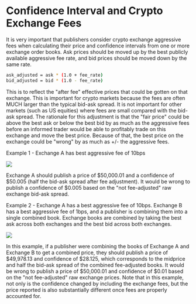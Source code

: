 # Confidence Interval and Crypto Exchange Fees

It is very important that publishers consider crypto exchange aggressive fees when calculating their price and confidence intervals from one or more exchange order books. Ask prices should be moved up by the best publicly available aggressive fee rate, and bid prices should be moved down by the same rate.

```sh copy
ask_adjusted = ask * (1.0 + fee_rate)
bid_adjusted = bid * (1.0 - fee_rate)
```

This is to reflect the "after fee" effective prices that could be gotten on that exchange. This is important for crypto markets because the fees are often MUCH larger than the typical bid-ask spread. It is not important for other markets (such as US equities) where fees are small compared with the bid-ask spread. The rationale for this adjustment is that the "fair price" could be above the best ask or below the best bid by as much as the aggressive fees before an informed trader would be able to profitably trade on this exchange and move the best price. Because of that, the best price on the exchange could be "wrong" by as much as +/- the aggressive fees.

Example 1 - Exchange A has best aggressive fee of 10bps

![](../../../images/image.png)

Exchange A should publish a price of \$50,000.01 and a confidence of \$50.005 (half the bid-ask spread after fee adjustment). It would be wrong to publish a confidence of \$0.005 based on the "not fee-adjusted" raw exchange bid-ask spread.

Example 2 - Exchange A has a best aggressive fee of 10bps. Exchange B has a best aggressive fee of 1bps, and a publisher is combining them into a single combined book. Exchange books are combined by taking the best ask across both exchanges and the best bid across both exchanges.

![](<../../../images/image (1).png>)

In this example, if a publisher were combining the books of Exchange A and Exchange B to get a combined price, they should publish a price of \$49,978.13 and confidence of \$28.125, which corresponds to the midprice and half the bid-ask spread of the combined fee-adjusted books. It would be wrong to publish a price of \$50,000.01 and confidence of \$0.01 based on the "not fee-adjusted" raw exchange prices. Note that in this example, not only is the confidence changed by including the exchange fees, but the price reported is also substantially different once fees are properly accounted for.
